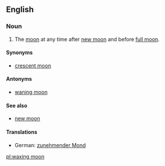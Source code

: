 ==English==
===Noun===
{{en-noun|sg=[[wax]]ing [[moon]]}}

#The [[moon]] at any time after [[new moon]] and before [[full moon]].
====Synonyms====
*[[crescent moon]]
====Antonyms====
*[[waning moon]]
====See also====
*[[new moon]]
====Translations====
*German: [[zunehmender Mond]] {{m}}

[[pl:waxing moon]]